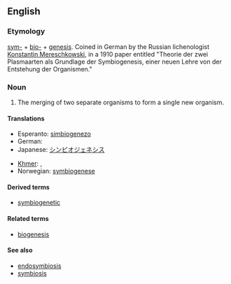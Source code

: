 ==English==

===Etymology===

[[sym-]] + [[bio-]] + [[genesis]].  Coined in German by the Russian lichenologist [[w:Konstantin Mereschkowski|Konstantin Mereschkowski]], in a 1910 paper entitled "Theorie der zwei Plasmaarten als Grundlage der Symbiogenesis, einer neuen Lehre von der Entstehung der Organismen."

===Noun===
{{en-noun|symbiogeneses}}
{{wikipedia}}

# {{biology}} The merging of two separate organisms to form a single new organism.

====Translations====
{{trans-top|merging of organisms to form a new organism}}
* Esperanto: [[simbiogenezo]]
* German: {{t+|de|Symbiogenese|f}}
* Japanese: [[シンビオジェネシス]]
{{trans-mid}}
* [[Khmer]]: {{t-|km|សហជីវជៈ|tr=sak hak ji vak jeak|sc=Khmr}}, {{t-|km|សហជីវៈកំណើត|tr=sak hak ji vak kom nert|sc=Khmr}}
* Norwegian: [[symbiogenese]]
{{trans-bottom}}

====Derived terms====
* [[symbiogenetic]]

====Related terms====
* [[biogenesis]]

====See also====
* [[endosymbiosis]]
* [[symbiosis]]